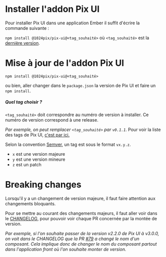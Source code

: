 
<Meta title='Utiliser Pix UI/Installation' />

# Installer l'addon Pix UI

Pour installer Pix UI dans une application Ember il suffit d'écrire la commande suivante :

`npm install @1024pix/pix-ui@<tag_souhaité>` où `<tag_souhaité>` est la [dernière version](https://github.com/1024pix/pix-ui/tags).


# Mise à jour de l'addon Pix UI <a id="Addon"></a>

`npm install @1024pix/pix-ui@<tag_souhaité>`

ou bien, aller changer dans le `package.json` la version de Pix UI et faire un `npm install`.

##### Quel tag choisir ?

`<tag_souhaité>` doit correspondre au numéro de version à installer. Ce numéro de version correspond à une release.

*Par exemple, on peut remplacer `<tag_souhaité>` par `v0.1.1`.*
Pour voir la liste des tags de Pix UI, [c'est par ici.](https://github.com/1024pix/pix-ui/tags)

Selon la convention [Semver](https://semver.org/lang/fr/), un tag est sous le format `vx.y.z`.
- `x` est une version majeure
- `y` est une version mineure
- `z` est un patch

# Breaking changes

Lorsqu'il y a un changement de version majeure, il faut faire attention aux changements bloquants.

Pour se mettre au courant des changements majeurs, il faut aller voir dans le [CHANGELOG](https://github.com/1024pix/pix-ui/blob/dev/CHANGELOG.md), pour pouvoir voir chaque PR concernée par la montée de version.

*Par exemple, si l'on souhaite passer de la version v2.2.0 de Pix UI à v3.0.0, on voit dans le CHANGELOG que la PR [#79](https://github.com/1024pix/pix-ui/pull/79) a changé le nom d'un composant.
Cela implique donc de changer le nom du composant partout dans l'application front où l'on souhaite monter de version.*
